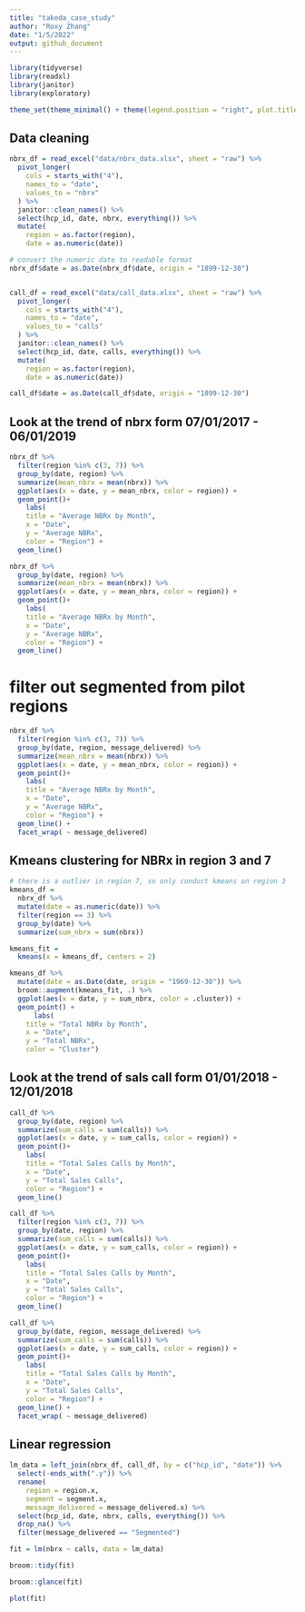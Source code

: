 ```yaml
---
title: "takeda_case_study"
author: "Roxy Zhang"
date: "1/5/2022"
output: github_document
---
```


```r
library(tidyverse)
library(readxl)
library(janitor)
library(exploratory)

theme_set(theme_minimal() + theme(legend.position = "right", plot.title = element_text(hjust = 0.5)))
```


## Data cleaning

```r
nbrx_df = read_excel("data/nbrx_data.xlsx", sheet = "raw") %>% 
  pivot_longer(
    cols = starts_with("4"),
    names_to = "date",
    values_to = "nbrx"
  ) %>% 
  janitor::clean_names() %>% 
  select(hcp_id, date, nbrx, everything()) %>% 
  mutate(
    region = as.factor(region),
    date = as.numeric(date))

# convert the numeric date to readable format
nbrx_df$date = as.Date(nbrx_df$date, origin = "1899-12-30")


call_df = read_excel("data/call_data.xlsx", sheet = "raw") %>% 
  pivot_longer(
    cols = starts_with("4"),
    names_to = "date",
    values_to = "calls"
  ) %>% 
  janitor::clean_names() %>% 
  select(hcp_id, date, calls, everything()) %>% 
  mutate(
    region = as.factor(region),
    date = as.numeric(date))

call_df$date = as.Date(call_df$date, origin = "1899-12-30")
```


## Look at the trend of nbrx form 07/01/2017 - 06/01/2019

```r
nbrx_df %>% 
  filter(region %in% c(3, 7)) %>% 
  group_by(date, region) %>% 
  summarize(mean_nbrx = mean(nbrx)) %>% 
  ggplot(aes(x = date, y = mean_nbrx, color = region)) +
  geom_point()+
    labs(
    title = "Average NBRx by Month",
    x = "Date",
    y = "Average NBRx",
    color = "Region") +
  geom_line()

nbrx_df %>% 
  group_by(date, region) %>% 
  summarize(mean_nbrx = mean(nbrx)) %>% 
  ggplot(aes(x = date, y = mean_nbrx, color = region)) +
  geom_point()+
    labs(
    title = "Average NBRx by Month",
    x = "Date",
    y = "Average NBRx",
    color = "Region") +
  geom_line()
```


# filter out segmented from pilot regions

```r
nbrx_df %>% 
  filter(region %in% c(3, 7)) %>% 
  group_by(date, region, message_delivered) %>% 
  summarize(mean_nbrx = mean(nbrx)) %>% 
  ggplot(aes(x = date, y = mean_nbrx, color = region)) +
  geom_point()+
    labs(
    title = "Average NBRx by Month",
    x = "Date",
    y = "Average NBRx",
    color = "Region") +
  geom_line() +
  facet_wrap( ~ message_delivered)
```


## Kmeans clustering for NBRx in region 3 and 7

```r
# there is a outlier in region 7, so only conduct kmeans on region 3
kmeans_df = 
  nbrx_df %>%
  mutate(date = as.numeric(date)) %>% 
  filter(region == 3) %>% 
  group_by(date) %>% 
  summarize(sum_nbrx = sum(nbrx))

kmeans_fit = 
  kmeans(x = kmeans_df, centers = 2)

kmeans_df %>% 
  mutate(date = as.Date(date, origin = "1969-12-30")) %>% 
  broom::augment(kmeans_fit, .) %>%
  ggplot(aes(x = date, y = sum_nbrx, color = .cluster)) +
  geom_point() +
      labs(
    title = "Total NBRx by Month",
    x = "Date",
    y = "Total NBRx",
    color = "Cluster")
```


## Look at the trend of sals call form 01/01/2018 - 12/01/2018

```r
call_df %>% 
  group_by(date, region) %>% 
  summarize(sum_calls = sum(calls)) %>% 
  ggplot(aes(x = date, y = sum_calls, color = region)) +
  geom_point()+
    labs(
    title = "Total Sales Calls by Month",
    x = "Date",
    y = "Total Sales Calls",
    color = "Region") +
  geom_line()

call_df %>% 
  filter(region %in% c(3, 7)) %>% 
  group_by(date, region) %>% 
  summarize(sum_calls = sum(calls)) %>% 
  ggplot(aes(x = date, y = sum_calls, color = region)) +
  geom_point()+
    labs(
    title = "Total Sales Calls by Month",
    x = "Date",
    y = "Total Sales Calls",
    color = "Region") +
  geom_line()

call_df %>% 
  group_by(date, region, message_delivered) %>% 
  summarize(sum_calls = sum(calls)) %>% 
  ggplot(aes(x = date, y = sum_calls, color = region)) +
  geom_point()+
    labs(
    title = "Total Sales Calls by Month",
    x = "Date",
    y = "Total Sales Calls",
    color = "Region") +
  geom_line() +
  facet_wrap( ~ message_delivered)
```


## Linear regression

```r
lm_data = left_join(nbrx_df, call_df, by = c("hcp_id", "date")) %>% 
  select(-ends_with(".y")) %>% 
  rename(
    region = region.x,
    segment = segment.x,
    message_delivered = message_delivered.x) %>% 
  select(hcp_id, date, nbrx, calls, everything()) %>% 
  drop_na() %>% 
  filter(message_delivered == "Segmented")
```

```r
fit = lm(nbrx ~ calls, data = lm_data)

broom::tidy(fit)

broom::glance(fit)

plot(fit)
```

